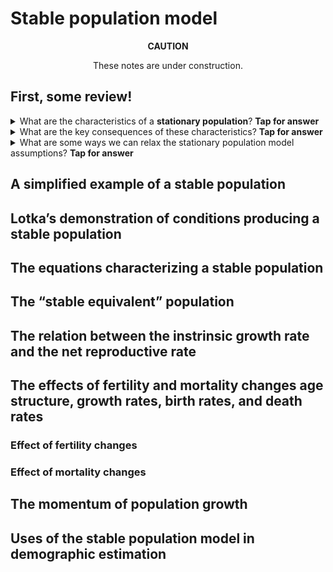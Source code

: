 # Stable population model

:::{.rmdcaution}
<center>
**CAUTION**

These notes are under construction.
</center>
:::

## First, some review! {.unnumbered}

<details>
<summary>What are the characteristics of a **stationary population**? **Tap for answer**</summary>

1. Constant births per time period
1. Age-specific mortality rates constant over time
1. Net zero migration at all ages

</details>

<details>
<summary>What are the key consequences of these characteristics? **Tap for answer**</summary>

1. Constant age-specific population sizes
1. Thus constant age structure
1. And constant population size

</details>

<details>
<summary>What are some ways we can relax the stationary population model assumptions? **Tap for answer**</summary>

1. Births growing or shrink at constant rate (This week)
1. Fertility rate varies by age (Also this week)
1. Positive or negative net migration (Also this week, kinda)
1. Age-specific vital rates change over time (Chapter 8)

</details>

## A simplified example of a stable population

## Lotka's demonstration of conditions producing a stable population

## The equations characterizing a stable population

## The "stable equivalent" population

## The relation between the instrinsic growth rate and the net reproductive rate

## The effects of fertility and mortality changes age structure, growth rates, birth rates, and death rates

### Effect of fertility changes

### Effect of mortality changes

## The momentum of population growth

## Uses of the stable population model in demographic estimation
